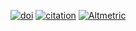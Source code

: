 [![doi](https://img.shields.io/badge/doi-10.1093/bioinformatics/btv145-blue.svg?style=flat)](http://dx.doi.org/10.1093/bioinformatics/btv145)
[![citation](https://img.shields.io/badge/cited%20by-`r sum(get_article_cite_history('DO5oG40AAAAJ', '9pM33mqn1YgC')$cites)`-blue.svg?style=flat)](https://scholar.google.com.hk/scholar?oi=bibs&hl=en&cites=12053363057899219488)
[![Altmetric](https://img.shields.io/badge/Altmetric-`r x <- readLines("https://www.altmetric.com/details/3781087"); gsub("^.*score=(\\d+)\\D+.*$", '\\1', x[grep("style=donut&score=", x)])`-blue.svg?style=flat)](https://www.altmetric.com/details/3781087)

